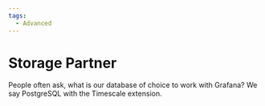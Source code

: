 ```yaml
---
tags:
  - Advanced
---
```



# Storage Partner

People often ask, what is our database of choice to work with Grafana? We say PostgreSQL with the Timescale extension.

<Youtube id="SbjIWnrMIgk" title="PostgreSQL with Timescale in Grafana." />
